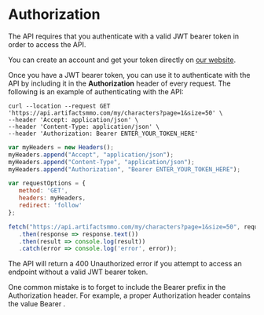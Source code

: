 # Authorization
  
The API requires that you authenticate with a valid JWT bearer token in order to access the API.
 
You can create an account and get your token directly on [our website](https://artifactsmmo.com/account).

Once you have a JWT bearer token, you can use it to authenticate with the API by including it in the **Authorization** header of every request. The following is an example of authenticating with the API:

```http filename="cURL" copy
curl --location --request GET 'https://api.artifactsmmo.com/my/characters?page=1&size=50' \
--header 'Accept: application/json' \
--header 'Content-Type: application/json' \
--header 'Authorization: Bearer ENTER_YOUR_TOKEN_HERE'
```
```js filename="Javascript" copy
var myHeaders = new Headers();
myHeaders.append("Accept", "application/json");
myHeaders.append("Content-Type", "application/json");
myHeaders.append("Authorization", "Bearer ENTER_YOUR_TOKEN_HERE");

var requestOptions = {
   method: 'GET',
   headers: myHeaders,
   redirect: 'follow'
};

fetch("https://api.artifactsmmo.com/my/characters?page=1&size=50", requestOptions)
   .then(response => response.text())
   .then(result => console.log(result))
   .catch(error => console.log('error', error));
```

The API will return a 400 Unauthorized error if you attempt to access an endpoint without a valid JWT bearer token.

One common mistake is to forget to include the Bearer prefix in the Authorization header. For example, a proper Authorization header contains the value Bearer .


